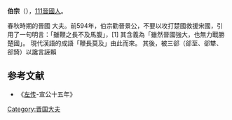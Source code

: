 {{Otheruses|subject=中国历史人物|other=法国市镇Bezons|伯宗 (瓦兹河谷省)}}
'''伯宗'''（{{bd|？||？||catIdx=B伯}}），[[111|111]][[112|晉國人]]。

春秋時期的晉國 大夫。前594年，伯宗勸晉景公，不要以攻打楚國救援宋國，引用了一句明言：「雖鞭之長不及馬腹」，[1] 其含義為「雖然晉國強大，也無力戰勝楚國」。 現代漢語的成語「鞭長莫及」由此而來。 其後，被三郤（郤至、郤犨、郤錡）以讒言誣賴
==参考文献==
*《[[左传|左传]]-宣公十五年》
{{reflist}}
<references/><references/>

{{春秋人物小作品}}

[[Category:晋国大夫|Category:晋国大夫]]